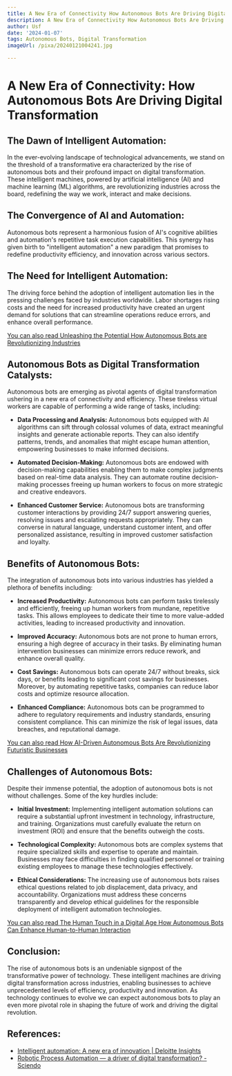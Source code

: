 ```yaml
---
title: A New Era of Connectivity How Autonomous Bots Are Driving Digital Transformation
description: A New Era of Connectivity How Autonomous Bots Are Driving Digital Transformation
author: Usf
date: '2024-01-07'
tags: Autonomous Bots, Digital Transformation
imageUrl: /pixa/20240121004241.jpg

---
```

# A New Era of Connectivity: How Autonomous Bots Are Driving Digital Transformation

## The Dawn of Intelligent  Automation:

In the ever-evolving landscape of technological  advancements, we  stand on the threshold of  a transformative era characterized by the rise of  autonomous bots and their profound impact on digital transformation. These intelligent machines, powered by artificial intelligence (AI) and machine learning (ML) algorithms, are  revolutionizing industries across  the board, redefining the way  we work, interact and make decisions.

## The Convergence  of AI and Automation:

Autonomous bots represent a harmonious fusion of AI's cognitive abilities and automation's repetitive  task execution  capabilities. This synergy has given birth to  "intelligent automation" a new paradigm that promises to  redefine productivity efficiency, and innovation across various sectors.

##  The Need for  Intelligent Automation:

The driving force behind the adoption of intelligent  automation lies in the pressing challenges  faced by industries worldwide. Labor shortages rising costs and the  need for increased productivity have created an urgent demand for solutions  that can streamline operations reduce errors, and enhance overall performance.

[You can also read Unleashing the Potential How Autonomous Bots are Revolutionizing Industries](Unleashing%20the%20Potential%20How%20Autonomous%20Bots%20are%20Revolutionizing%20Industries)


##  Autonomous  Bots as Digital Transformation Catalysts:

Autonomous bots are emerging as pivotal agents  of digital transformation ushering in a new era of  connectivity and efficiency. These tireless virtual workers are capable  of performing a wide range of tasks, including:

- **Data Processing and Analysis:** Autonomous bots equipped with AI algorithms can sift through colossal volumes of data, extract meaningful insights and generate actionable reports. They can also identify patterns, trends, and anomalies that might escape human attention, empowering businesses to make  informed decisions.

- **Automated Decision-Making:** Autonomous bots are endowed with decision-making  capabilities enabling them to make complex judgments based on real-time data analysis. They can automate routine decision-making processes  freeing up human workers to focus on more strategic and creative endeavors.

- **Enhanced Customer Service:** Autonomous bots are transforming customer  interactions by providing 24/7 support  answering queries, resolving issues and escalating requests appropriately. They can converse in natural  language, understand customer intent, and offer personalized assistance, resulting in improved customer satisfaction and loyalty.

## Benefits of Autonomous Bots:

The integration of autonomous bots  into various  industries has yielded a plethora of benefits including:

- **Increased Productivity:** Autonomous bots can perform tasks tirelessly and efficiently,  freeing up human workers from mundane,  repetitive tasks. This  allows employees to dedicate their time to more value-added activities, leading to increased productivity and innovation.

-  **Improved Accuracy:** Autonomous  bots are not prone to  human errors, ensuring a high degree of accuracy in their tasks. By eliminating human intervention businesses can minimize errors reduce rework, and enhance overall  quality.

- **Cost Savings:** Autonomous  bots can operate 24/7  without breaks, sick days, or benefits leading to significant cost savings for businesses. Moreover, by automating  repetitive tasks, companies can reduce labor costs and optimize resource allocation.

- **Enhanced Compliance:** Autonomous bots  can be programmed to adhere  to regulatory requirements and industry standards, ensuring consistent compliance.  This can minimize the risk of legal issues, data breaches, and reputational damage.

[You can also read How AI-Driven Autonomous Bots Are Revolutionizing Futuristic Businesses](How%20AI-Driven%20Autonomous%20Bots%20Are%20Revolutionizing%20Futuristic%20Businesses)


## Challenges of Autonomous Bots:

Despite  their  immense potential, the adoption of autonomous bots is not without challenges. Some of the key hurdles include:

- **Initial Investment:** Implementing intelligent automation solutions can require a substantial upfront investment  in technology, infrastructure, and training.  Organizations  must carefully evaluate  the return on investment (ROI) and ensure that the benefits outweigh the costs.

- **Technological Complexity:** Autonomous bots are  complex systems that require specialized skills  and expertise to operate and maintain. Businesses may face  difficulties in finding qualified personnel or training existing employees to manage these technologies effectively.

- **Ethical Considerations:**  The increasing use of autonomous bots raises  ethical questions related to job displacement,  data privacy, and accountability. Organizations must address these concerns  transparently and develop ethical guidelines for the responsible deployment of intelligent automation technologies.

[You can also read The Human  Touch in a Digital  Age How Autonomous Bots Can Enhance Human-to-Human Interaction](The%20Human%20Touch%20in%20a%20Digital%20Age%20How%20Autonomous%20Bots%20Can%20Enhance%20Human-to-Human%20Interaction)


## Conclusion:

The rise of  autonomous bots is an undeniable signpost of  the transformative power of technology.  These  intelligent machines are driving  digital transformation across industries, enabling  businesses to achieve unprecedented levels of efficiency, productivity  and innovation. As technology  continues to evolve we can expect autonomous bots to play an even more pivotal  role in  shaping the future of work and driving the digital revolution.

## References:
- [Intelligent automation: A new era of innovation | Deloitte Insights](https://www2.deloitte.com/us/en/insights/focus/signals-for-strategists/intelligent-automation-a-new-era-of-innovation.html)
- [Robotic Process Automation — a driver of digital transformation? - Sciendo](https://sciendo.com/article/10.2478/emj-2020-0009)
